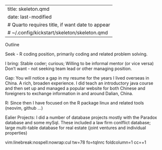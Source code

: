 
---
title: skeleton.qmd
date: last-modified
# Quarto requires title, if want date to appear
# ~/.config/kickstart/skeleton/skeleton.qmd
---
Outline

Seek
    -	R coding position, primarily coding and related problem solving.

I bring:
    Stable coder; curious; 
    Willing to be informal mentor (or vice versa)
Don't want
    -	 not seeking team lead or other managing position.

Gap:
    You will notice a gap in my resume for the years I lived overseas in
    China.  A rich, broaden experience.   I did teach an introductory java
    course and then set up and managed a popular website for both Chinese and
    foreigners to exchange information in and around Dalian, China.

R: 
    Since then I have focused on the R package linux and related tools
    (neovim, github ...)

Ealier Projects:
    I did a number of database projects mostly with the Paradox database and
    some mySql.  These included a law firm conlflict database; large
    multi-table database for real estate (joint ventures and individual
    properties)

vim:linebreak:nospell:nowrap:cul tw=78 fo=tqlnrc foldcolumn=1 cc=+1
